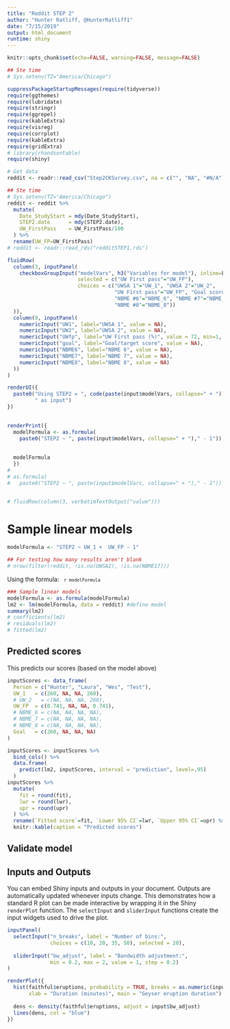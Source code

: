 ```yaml
---
title: "Reddit STEP 2"
author: "Hunter Ratliff, @HunterRatliff1"
date: "7/15/2019"
output: html_document
runtime: shiny
---
```


```r
knitr::opts_chunk$set(echo=FALSE, warning=FALSE, message=FALSE)        # Silences most chunk outputs

## Ste time
# Sys.setenv(TZ="America/Chicago")    

suppressPackageStartupMessages(require(tidyverse))
require(ggthemes)
require(lubridate)
require(stringr)
require(ggrepel)
require(kableExtra)
require(visreg)
require(corrplot)
require(kableExtra)
require(gridExtra)
# library(rhandsontable)
require(shiny)

# Get data
reddit <- readr::read_csv("Step2CKSurvey.csv", na = c("", "NA", "#N/A")) 

## Ste time
# Sys.setenv(TZ="America/Chicago")   
reddit <- reddit %>%
  mutate(
    Date_StudyStart = mdy(Date_StudyStart),
    STEP2.date      = mdy(STEP2.date),
    UW_FirstPass    = UW_FirstPass/100
  ) %>% 
  rename(UW_FP=UW_FirstPass)
# reddit <- readr::read_rds("redditSTEP1.rds")
```

```r
fluidRow(
  column(3, inputPanel(
    checkboxGroupInput("modelVars", h3("Variables for model"), inline=F, width="100%",
                       selected = c("UW First pass"="UW_FP"),
                       choices = c("UWSA 1"="UW_1", "UWSA 2"="UW_2", 
                                   "UW First pass"="UW_FP", "Goal score"="Goal",
                                   "NBME #6"="NBME_6", "NBME #7"="NBME_7", 
                                   "NBME #8"="NBME_8"))
  )),
  column(9, inputPanel(
    numericInput("UW1", label="UWSA 1", value = NA),
    numericInput("UW2", label="UWSA 2", value = NA),
    numericInput("UWfp", label="UW First pass (%)", value = 72, min=1, max=100),
    numericInput("goal", label="Goal/target score", value = NA),
    numericInput("NBME6", label="NBME 6", value = NA),
    numericInput("NBME7", label="NBME 7", value = NA),
    numericInput("NBME8", label="NBME 8", value = NA)
  ))
)

renderUI({
  paste0("Using STEP2 = ", code(paste(input$modelVars, collapse=" + ")),
         " as input")
})

  
renderPrint({ 
  modelFormula <- as.formula(
    paste0("STEP2 ~ ", paste(input$modelVars, collapse=" + ")," - 1"))
  
  
  modelFormula
  })
# 
# as.formula(
#   paste0("STEP2 ~ ", paste(input$modelVars, collapse=" + ")," - 1"))


# fluidRow(column(3, verbatimTextOutput("value")))

```



# Sample linear models

```r
modelFormula <- "STEP2 ~ UW_1 +  UW_FP - 1"

## For testing how many results aren't blank
# nrow(filter(reddit, !is.na(UWSA2), !is.na(NBME17)))
```

Using the formula: <code> `r modelFormula` </code>

```r
### Sample linear models
modelFormula <- as.formula(modelFormula)
lm2 <- lm(modelFormula, data = reddit) #define model
summary(lm2)
# coefficients(lm2)
# residuals(lm2)
# fitted(lm2)
```

## Predicted scores

This predicts our scores (based on the model above)

```r

inputScores <- data_frame(
  Person = c("Hunter", "Laura", "Wes", "Test"),
  UW_1   = c(260, NA, NA, 260),
  # UW_2   = c(NA, NA, NA, 260),
  UW_FP  = c(0.741, NA, NA, 0.741),
  # NBME_6 = c(NA, NA, NA, NA),
  # NBME_7 = c(NA, NA, NA, NA),
  # NBME_8 = c(NA, NA, NA, NA),
  Goal   = c(260, NA, NA, NA)
)

inputScores <- inputScores %>%
  bind_cols() %>%
  data.frame(
    predict(lm2, inputScores, interval = "prediction", level=.95)
  )
inputScores %>% 
  mutate(
    fit = round(fit),
    lwr = round(lwr),
    upr = round(upr)
  ) %>%
  rename(`Fitted score`=fit, `Lower 95% CI`=lwr, `Upper 95% CI`=upr) %>%
  knitr::kable(caption = "Predicted scores")    
```

## Validate model








## Inputs and Outputs

You can embed Shiny inputs and outputs in your document. Outputs are automatically updated whenever inputs change.  This demonstrates how a standard R plot can be made interactive by wrapping it in the Shiny `renderPlot` function. The `selectInput` and `sliderInput` functions create the input widgets used to drive the plot.

```r
inputPanel(
  selectInput("n_breaks", label = "Number of bins:",
              choices = c(10, 20, 35, 50), selected = 20),
  
  sliderInput("bw_adjust", label = "Bandwidth adjustment:",
              min = 0.2, max = 2, value = 1, step = 0.2)
)

renderPlot({
  hist(faithful$eruptions, probability = TRUE, breaks = as.numeric(input$n_breaks),
       xlab = "Duration (minutes)", main = "Geyser eruption duration")
  
  dens <- density(faithful$eruptions, adjust = input$bw_adjust)
  lines(dens, col = "blue")
})
```




